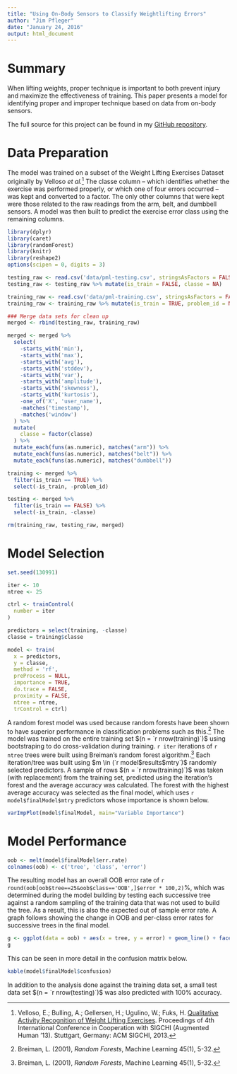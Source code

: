 ```yaml
---
title: "Using On-Body Sensors to Classify Weightlifting Errors"
author: "Jim Pfleger"
date: "January 24, 2016"
output: html_document
---
```


# Summary

When lifting weights, proper technique is important to both prevent injury and maximize the effectiveness of training. This paper presents a model for identifying proper and improper technique based on data from on-body sensors.

The full source for this project can be found in my [GitHub repository](https://github.com/codemonkeyjim/practical_ml_project).

# Data Preparation

The model was trained on a subset of the Weight Lifting Exercises Dataset originally by Velloso _et al._[^data] The classe column -- which identifies whether the exercise was performed properly, or which one of four errors occurred -- was kept and converted to a factor. The only other columns that were kept were those related to the raw readings from the arm, belt, and dumbbell sensors. A model was then built to predict the exercise error class using the remaining columns.

[^data]: Velloso, E.; Bulling, A.; Gellersen, H.; Ugulino, W.; Fuks, H. [Qualitative Activity Recognition of Weight Lifting Exercises](http://groupware.les.inf.puc-rio.br/work.jsf?p1=11201). Proceedings of 4th International Conference in Cooperation with SIGCHI (Augmented Human '13). Stuttgart, Germany: ACM SIGCHI, 2013.

```r
library(dplyr)
library(caret)
library(randomForest)
library(knitr)
library(reshape2)
options(scipen = 0, digits = 3)
```

```r
testing_raw <- read.csv('data/pml-testing.csv', stringsAsFactors = FALSE, na.strings = c("#DIV/0!", '""'))
testing_raw <- testing_raw %>% mutate(is_train = FALSE, classe = NA)

training_raw <- read.csv('data/pml-training.csv', stringsAsFactors = FALSE, na.strings = c("#DIV/0!", '""'))
training_raw <- training_raw %>% mutate(is_train = TRUE, problem_id = NA)
```

```r
### Merge data sets for clean up
merged <- rbind(testing_raw, training_raw)

merged <- merged %>%
  select(
    -starts_with('min'),
    -starts_with('max'),
    -starts_with('avg'),
    -starts_with('stddev'),
    -starts_with('var'),
    -starts_with('amplitude'),
    -starts_with('skewness'),
    -starts_with('kurtosis'),
    -one_of('X', 'user_name'),
    -matches('timestamp'),
    -matches('window')
  ) %>%
  mutate(
    classe = factor(classe)
  ) %>%
  mutate_each(funs(as.numeric), matches("arm")) %>%
  mutate_each(funs(as.numeric), matches("belt")) %>%
  mutate_each(funs(as.numeric), matches("dumbbell"))

training <- merged %>%
  filter(is_train == TRUE) %>%
  select(-is_train, -problem_id)

testing <- merged %>%
  filter(is_train == FALSE) %>%
  select(-is_train, -classe)

rm(training_raw, testing_raw, merged)
```

# Model Selection

```r
set.seed(130991)

iter <- 10
ntree <- 25

ctrl <- trainControl(
  number = iter
)

predictors = select(training, -classe)
classe = training$classe

model <- train(
  x = predictors,
  y = classe,
  method = 'rf',
  preProcess = NULL,
  importance = TRUE,
  do.trace = FALSE,
  proximity = FALSE,
  ntree = ntree,
  trControl = ctrl)
```

A random forest model was used because random forests have been shown to have superior performance in classification problems such as this.[^breiman] The model was trained on the entire training set $(n = `r nrow(training)`)$ using bootstraping to do cross-validation during training. `r iter` iterations of `r ntree` trees were built using Breiman's random forest algorithm.[^breiman] Each iteration/tree was built using $m \in (`r model$results$mtry`)$ randomly selected predictors. A sample of rows $(n = `r nrow(training)`)$ was taken (with replacement) from the training set, predicted using the iteration's forest and the average accuracy was calculated. The forest with the highest average accuracy was selected as the final model, which uses `r model$finalModel$mtry` predictors whose importance is shown below.

[^breiman]: Breiman, L. (2001), _Random Forests_, Machine Learning 45(1), 5-32.

```r
varImpPlot(model$finalModel, main="Variable Importance")
```

# Model Performance

```r
oob <- melt(model$finalModel$err.rate)
colnames(oob) <- c('tree', 'class', 'error')
```

The resulting model has an overall OOB error rate of `r round(oob[oob$tree==25&oob$class=='OOB',]$error * 100,2)`%, which was determined during the model building by testing each successive tree against a random sampling of the training data that was not used to build the tree. As a result, this is also the expected out of sample error rate. A graph follows showing the change in OOB and per-class error rates for successive trees in the final model.

```r
g <- ggplot(data = oob) + aes(x = tree, y = error) + geom_line() + facet_wrap(~class, ncol = 3)
g
```

This can be seen in more detail in the confusion matrix below.

```r
kable(model$finalModel$confusion)
```

In addition to the analysis done against the training data set, a small test data set $(n = `r nrow(testing)`)$ was also predicted with 100% accuracy.
